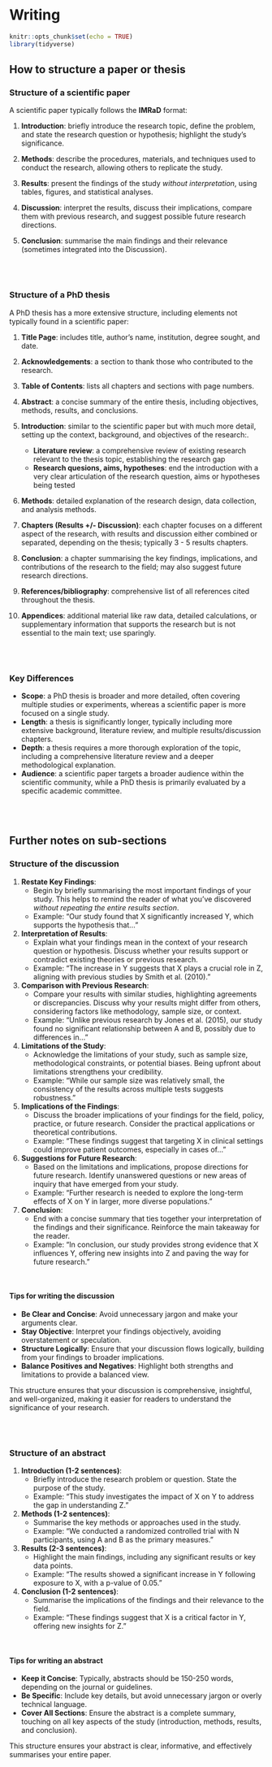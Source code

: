 # Writing

```r
knitr::opts_chunk$set(echo = TRUE)
library(tidyverse)

```


## How to structure a paper or thesis

### Structure of a scientific paper

A scientific paper typically follows the **IMRaD** format:

1. **Introduction**: briefly introduce the research topic, define the problem, and state the research question or hypothesis; highlight the study's significance.

2. **Methods**: describe the procedures, materials, and techniques used to conduct the research, allowing others to replicate the study.

3. **Results**: present the findings of the study *without interpretation*, using tables, figures, and statistical analyses.

4. **Discussion**: interpret the results, discuss their implications, compare them with previous research, and suggest possible future research directions.

5. **Conclusion**: summarise the main findings and their relevance (sometimes integrated into the Discussion).

<br>
<br>

### Structure of a PhD thesis

A PhD thesis has a more extensive structure, including elements not typically found in a scientific paper:

1. **Title Page**: includes title, author’s name, institution, degree sought, and date.

2. **Acknowledgements**: a section to thank those who contributed to the research.

3. **Table of Contents**: lists all chapters and sections with page numbers.

4. **Abstract**: a concise summary of the entire thesis, including objectives, methods, results, and conclusions.

5. **Introduction**: similar to the scientific paper but with much more detail, setting up the context, background, and objectives of the research:.
    - **Literature review**: a comprehensive review of existing research relevant to the thesis topic, establishing the research gap 
    - **Research quesions, aims, hypotheses**: end the introduction with a very clear articulation of the research question, aims or hypotheses being tested  

6. **Methods**: detailed explanation of the research design, data collection, and analysis methods.

7. **Chapters (Results +/- Discussion)**: each chapter focuses on a different aspect of the research, with results and discussion either combined or separated, depending on the thesis; typically 3 - 5 results chapters.

8. **Conclusion**: a chapter summarising the key findings, implications, and contributions of the research to the field; may also suggest future research directions.

9. **References/bibliography**: comprehensive list of all references cited throughout the thesis.

10. **Appendices**: additional material like raw data, detailed calculations, or supplementary information that supports the research but is not essential to the main text; use sparingly.  

<br>
<br>

### Key Differences

- **Scope**: a PhD thesis is broader and more detailed, often covering multiple studies or experiments, whereas a scientific paper is more focused on a single study.
- **Length**: a thesis is significantly longer, typically including more extensive background, literature review, and multiple results/discussion chapters.
- **Depth**: a thesis requires a more thorough exploration of the topic, including a comprehensive literature review and a deeper methodological explanation.
- **Audience**: a scientific paper targets a broader audience within the scientific community, while a PhD thesis is primarily evaluated by a specific academic committee.


<br>
<br>


## Further notes on sub-sections
### Structure of the discussion

1. **Restate Key Findings**:
   - Begin by briefly summarising the most important findings of your study. This helps to remind the reader of what you’ve discovered *without repeating the entire results section*.
   - Example: "Our study found that X significantly increased Y, which supports the hypothesis that..."

2. **Interpretation of Results**:
   - Explain what your findings mean in the context of your research question or hypothesis. Discuss whether your results support or contradict existing theories or previous research.
   - Example: "The increase in Y suggests that X plays a crucial role in Z, aligning with previous studies by Smith et al. (2010)."

3. **Comparison with Previous Research**:
   - Compare your results with similar studies, highlighting agreements or discrepancies. Discuss why your results might differ from others, considering factors like methodology, sample size, or context.
   - Example: "Unlike previous research by Jones et al. (2015), our study found no significant relationship between A and B, possibly due to differences in..."

4. **Limitations of the Study**:
   - Acknowledge the limitations of your study, such as sample size, methodological constraints, or potential biases. Being upfront about limitations strengthens your credibility.
   - Example: "While our sample size was relatively small, the consistency of the results across multiple tests suggests robustness."

5. **Implications of the Findings**:
   - Discuss the broader implications of your findings for the field, policy, practice, or future research. Consider the practical applications or theoretical contributions.
   - Example: "These findings suggest that targeting X in clinical settings could improve patient outcomes, especially in cases of..."

6. **Suggestions for Future Research**:
   - Based on the limitations and implications, propose directions for future research. Identify unanswered questions or new areas of inquiry that have emerged from your study.
   - Example: "Further research is needed to explore the long-term effects of X on Y in larger, more diverse populations."

7. **Conclusion**:
   - End with a concise summary that ties together your interpretation of the findings and their significance. Reinforce the main takeaway for the reader.
   - Example: "In conclusion, our study provides strong evidence that X influences Y, offering new insights into Z and paving the way for future research."

<br>

#### Tips for writing the discussion

- **Be Clear and Concise**: Avoid unnecessary jargon and make your arguments clear.
- **Stay Objective**: Interpret your findings objectively, avoiding overstatement or speculation.
- **Structure Logically**: Ensure that your discussion flows logically, building from your findings to broader implications.
- **Balance Positives and Negatives**: Highlight both strengths and limitations to provide a balanced view.

This structure ensures that your discussion is comprehensive, insightful, and well-organized, making it easier for readers to understand the significance of your research.

<br>
<br>

### Structure of an abstract

1. **Introduction (1-2 sentences)**:
   - Briefly introduce the research problem or question. State the purpose of the study.
   - Example: "This study investigates the impact of X on Y to address the gap in understanding Z."

2. **Methods (1-2 sentences)**:
   - Summarise the key methods or approaches used in the study.
   - Example: "We conducted a randomized controlled trial with N participants, using A and B as the primary measures."

3. **Results (2-3 sentences)**:
   - Highlight the main findings, including any significant results or key data points.
   - Example: "The results showed a significant increase in Y following exposure to X, with a p-value of 0.05."

4. **Conclusion (1-2 sentences)**:
   - Summarise the implications of the findings and their relevance to the field.
   - Example: "These findings suggest that X is a critical factor in Y, offering new insights for Z."

<br>

#### Tips for writing an abstract

- **Keep it Concise**: Typically, abstracts should be 150-250 words, depending on the journal or guidelines.
- **Be Specific**: Include key details, but avoid unnecessary jargon or overly technical language.
- **Cover All Sections**: Ensure the abstract is a complete summary, touching on all key aspects of the study (introduction, methods, results, and conclusion).

This structure ensures your abstract is clear, informative, and effectively summarises your entire paper.

